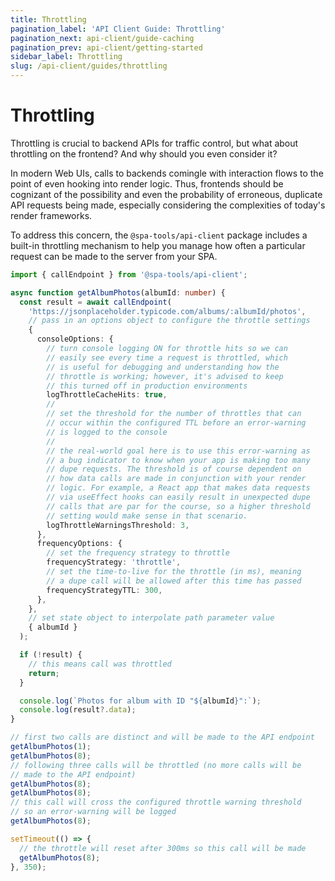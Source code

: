 ```yaml
---
title: Throttling
pagination_label: 'API Client Guide: Throttling'
pagination_next: api-client/guide-caching
pagination_prev: api-client/getting-started
sidebar_label: Throttling
slug: /api-client/guides/throttling
---
```



<PackageCaption packageName='@spa-tools/api-client' />

# Throttling

Throttling is crucial to backend APIs for traffic control, but what about throttling on the frontend? And why should you even consider it?

In modern Web UIs, calls to backends comingle with interaction flows to the point of even hooking into render logic. Thus, frontends should be cognizant of the possibility and even the probability of erroneous, duplicate API requests being made, especially considering the complexities of today's render frameworks.

To address this concern, the `@spa-tools/api-client` package includes a built-in throttling mechanism to help you manage how often a particular request can be made to the server from your SPA.

```ts
import { callEndpoint } from '@spa-tools/api-client';

async function getAlbumPhotos(albumId: number) {
  const result = await callEndpoint(
    'https://jsonplaceholder.typicode.com/albums/:albumId/photos',
    // pass in an options object to configure the throttle settings
    {
      consoleOptions: {
        // turn console logging ON for throttle hits so we can
        // easily see every time a request is throttled, which
        // is useful for debugging and understanding how the
        // throttle is working; however, it's advised to keep
        // this turned off in production environments
        logThrottleCacheHits: true,
        //
        // set the threshold for the number of throttles that can
        // occur within the configured TTL before an error-warning
        // is logged to the console
        //
        // the real-world goal here is to use this error-warning as
        // a bug indicator to know when your app is making too many
        // dupe requests. The threshold is of course dependent on
        // how data calls are made in conjunction with your render
        // logic. For example, a React app that makes data requests
        // via useEffect hooks can easily result in unexpected dupe
        // calls that are par for the course, so a higher threshold
        // setting would make sense in that scenario.
        logThrottleWarningsThreshold: 3,
      },
      frequencyOptions: {
        // set the frequency strategy to throttle
        frequencyStrategy: 'throttle',
        // set the time-to-live for the throttle (in ms), meaning
        // a dupe call will be allowed after this time has passed
        frequencyStrategyTTL: 300,
      },
    },
    // set state object to interpolate path parameter value
    { albumId }
  );

  if (!result) {
    // this means call was throttled
    return;
  }

  console.log(`Photos for album with ID "${albumId}":`);
  console.log(result?.data);
}

// first two calls are distinct and will be made to the API endpoint
getAlbumPhotos(1);
getAlbumPhotos(8);
// following three calls will be throttled (no more calls will be
// made to the API endpoint)
getAlbumPhotos(8);
getAlbumPhotos(8);
// this call will cross the configured throttle warning threshold
// so an error-warning will be logged
getAlbumPhotos(8);

setTimeout(() => {
  // the throttle will reset after 300ms so this call will be made
  getAlbumPhotos(8);
}, 350);
```
